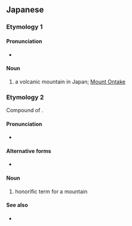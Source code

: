 ==Japanese==
{{ja-kanjitab|み|たけ|yomi=kun}}

===Etymology 1===

====Pronunciation====
* {{IPA|/ontake/|lang=ja}}

====Noun====
{{ja-noun|おんたけ}}

# a volcanic mountain in Japan; [[w:Mount Ontake|Mount Ontake]]

===Etymology 2===
Compound of {{compound|御|tr1=mi|pos1=honorific|嶽|tr2=take|t2=tall mountain|lang=ja}}.

====Pronunciation====
* {{IPA|/mitake/|lang=ja}}

====Alternative forms====
* {{l|ja|御岳}}

====Noun====
{{ja-noun|みたけ}}

# honorific term for a mountain

====See also====
* {{ja-r|山|やま}}